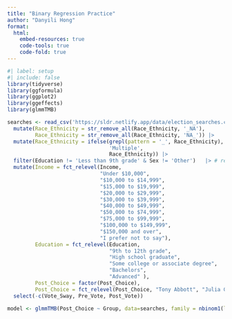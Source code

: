 ```yaml
---
title: "Binary Regression Practice"
author: "Danyili Hong"
format:
  html:
    embed-resources: true
    code-tools: true
    code-fold: true
---
```


```r
#| label: setup
#| include: false
library(tidyverse)
library(ggformula)
library(ggplot2)
library(ggeffects)
library(glmmTMB)
```

```r
searches <- read_csv('https://sldr.netlify.app/data/election_searches.csv', show_col_types = FALSE) |>
  mutate(Race_Ethnicity = str_remove_all(Race_Ethnicity, '_NA'),
         Race_Ethnicity = str_remove_all(Race_Ethnicity, 'NA_')) |>
  mutate(Race_Ethnicity = ifelse(grepl(pattern = '_', Race_Ethnicity), 
                                 'Multiple', 
                                 Race_Ethnicity)) |>
  filter(Education != 'Less than 9th grade' & Sex != 'Other')   |> # remove as there are only very few
  mutate(Income = fct_relevel(Income,
                              "Under $10,000",
                              "$10,000 to $14,999",
                              "$15,000 to $19,999",
                              "$20,000 to $29,999",
                              "$30,000 to $39,999",
                              "$40,000 to $49,999",
                              "$50,000 to $74,999",
                              "$75,000 to $99,999",
                              "$100,000 to $149,999",
                              "$150,000 and over",
                              "I prefer not to say"),
         Education = fct_relevel(Education,
                                 "9th to 12th grade",
                                 "High school graduate",
                                 "Some college or associate degree",
                                 "Bachelors", 
                                 "Advanced" ),
         Post_Choice = factor(Post_Choice),
         Post_Choice = fct_relevel(Post_Choice, "Tony Abbott", "Julia Gillard")) |>
  select(-c(Vote_Sway, Pre_Vote, Post_Vote))
```

```r
model <- glmmTMB(Post_Choice ~ Group, data=searches, family = nbinom1(link = 'log'))
```